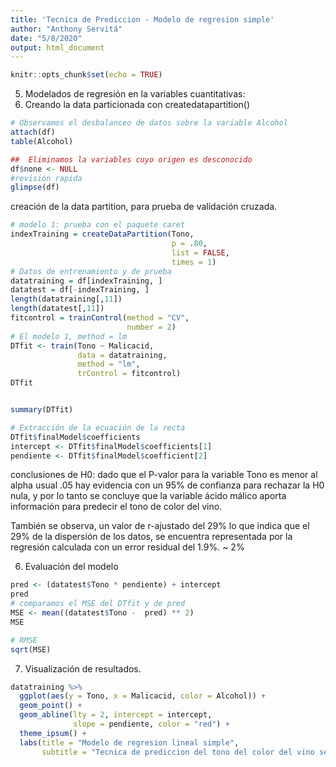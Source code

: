 ```yaml
---
title: 'Tecnica de Prediccion - Modelo de regresion simple'
author: "Anthony Servitá"
date: "5/8/2020"
output: html_document
---
```


```r
knitr::opts_chunk$set(echo = TRUE)
```

5.    Modelados de regresión en la variables cuantitativas:
  1.    Creando la data particionada con createdatapartition()
```r
# Observamos el desbalanceo de datos sobre la variable Alcohol
attach(df)
table(Alcohol)

##  Eliminamos la variables cuyo origen es desconocido
df$none <- NULL
#revisión rapida
glimpse(df)
```
creación de la data partition, para prueba de validación cruzada.

```r
# modelo 1: prueba con el paquete caret
indexTraining = createDataPartition(Tono,
                                    p = .80,
                                    list = FALSE, 
                                    times = 1)
# Datos de entrenamiento y de prueba
datatraining = df[indexTraining, ]
datatest = df[-indexTraining, ]
length(datatraining[,11])
length(datatest[,11])
fitcontrol = trainControl(method = "CV", 
                          number = 2)
# El modelo 1, method = lm
DTfit <- train(Tono ~ Malicacid, 
               data = datatraining, 
               method = "lm",
               trControl = fitcontrol)
DTfit


summary(DTfit)

# Extracción de la ecuación de la recta
DTfit$finalModel$coefficients
intercept <- DTfit$finalModel$coefficients[1]
pendiente <- DTfit$finalModel$coefficient[2]
```
conclusiones de H0: dado que el P-valor para la variable Tono es menor al alpha usual .05 hay evidencia con un 95% de confianza
para rechazar la H0 nula, y por lo tanto se concluye que la variable ácido málico aporta información para predecir el tono de color del vino.

También se observa, un valor de r-ajustado del 29% lo que indica que el 29% de la dispersión de los datos, se encuentra representada
por la regresión calculada con un error residual del 1.9%. ~ 2%

6. Evaluación del modelo
```r
pred <- (datatest$Tono * pendiente) + intercept
pred
# comparamos el MSE del DTfit y de pred
MSE <- mean((datatest$Tono -  pred) ** 2)
MSE

# RMSE
sqrt(MSE)
```

7. Visualización de resultados.
```r
datatraining %>% 
  ggplot(aes(y = Tono, x = Malicacid, color = Alcohol)) + 
  geom_point() +
  geom_abline(lty = 2, intercept = intercept, 
              slope = pendiente, color = "red") +
  theme_ipsum() +
  labs(title = "Modelo de regresion lineal simple", 
       subtitle = "Tecnica de prediccion del tono del color del vino según la [ácido málico] en el vino")
```
